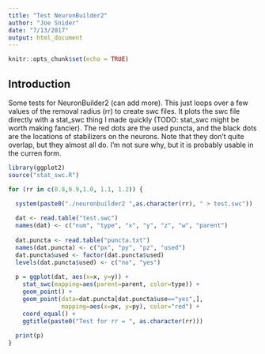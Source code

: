 ```yaml
---
title: "Test NeuronBuilder2"
author: "Joe Snider"
date: "7/13/2017"
output: html_document
---
```


```r
knitr::opts_chunk$set(echo = TRUE)
```

## Introduction

Some tests for NeuronBuilder2 (can add more). This just loops over a few values of the removal radius (rr) to create swc files. It plots the swc file directly with a stat_swc thing I made quickly (TODO: stat_swc might be worth making fancier). The red dots are the used puncta, and the black dots are the locations of stabilizers on the neurons. Note that they don't quite overlap, but they almost all do. I'm not sure why, but it is probably usable in the curren form.

```r

library(ggplot2)
source("stat_swc.R")

for (rr in c(0.8,0.9,1.0, 1.1, 1.2)) {
  
  system(paste0("./neuronbuilder2 ",as.character(rr), " > test.swc"))

  dat <- read.table("test.swc")
  names(dat) <- c("num", "type", "x", "y", "z", "w", "parent")
  
  dat.puncta <- read.table("puncta.txt")
  names(dat.puncta) <- c("px", "py", "pz", "used")
  dat.puncta$used <- factor(dat.puncta$used)
  levels(dat.puncta$used) <- c("no", "yes")
  
  p = ggplot(dat, aes(x=x, y=y)) + 
    stat_swc(mapping=aes(parent=parent, color=type)) +
    geom_point() +
    geom_point(data=dat.puncta[dat.puncta$use=="yes",],
               mapping=aes(x=px, y=py), color="red") +
    coord_equal() +
    ggtitle(paste0("Test for rr = ", as.character(rr)))
  
  print(p)
}

```

